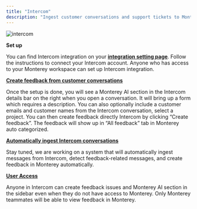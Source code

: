 ```yaml
---
title: "Intercom"
description: "Ingest customer conversations and support tickets to Monterey for consolidation and analysis"
---
```


![intercom](/images/inter.png)

**Set up**

You can find Intercom integration on your **[integration setting page](https://app.monterey.ai/w/default/settings/integrations/)**. Follow the instructions to connect your Intercom account. Anyone who has access to your Monterey workspace can set up Intercom integration.

**[Create feedback from customer conversations](/create-from-intercom#create-feedback-from-customer-conversations)**

Once the setup is done, you will see a Monterey AI section in the Intercom details bar on the right when you open a conversation. It will bring up a form which requires a description. You can also optionally include a customer emails and customer names from the Intercom conversation, select a project. You can then create feedback directly Intercom by clicking “Create feedback”. The feedback will show up in “All feedback” tab in Monterey auto categorized.

**[Automatically ingest Intercom conversations](/create-from-intercom#automatically-ingest-intercom-conversations)**

Stay tuned, we are working on a system that will automatically ingest messages from Intercom, detect feedback-related messages, and create feedback in Monterey automatically.

**[User Access](/create-from-intercom#user-access)**

Anyone in Intercom can create feedback issues and Monterey AI section in the sidebar even when they do not have access to Monterey. Only Monterey teammates will be able to view feedback in Monterey.
